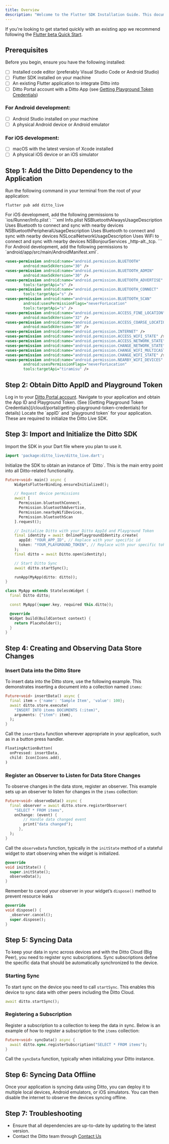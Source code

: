 ```yaml
---
title: Overview
description: "Welcome to the Flutter SDK Installation Guide. This document provides step-by-step instructions for installing and configuring the Ditto SDK, enabling you to sync, query, and insert data seamlessly within your existing Flutter application."
---
```


If you're looking to get started quickly with an existing app we recommend following the [Flutter beta Quick Start](./flutter/quick-start).

## Prerequisites

Before you begin, ensure you have the following installed:

- [ ] Installed code editor (preferably Visual Studio Code or Android Studio)
- [ ] Flutter SDK installed on your machine
- [ ] An existing Flutter application to integrate Ditto into
- [ ] Ditto Portal account with a Ditto App (see [Getting Playground Token Credentials](/cloud/portal/getting-playground-token-credentials))
### For Android development:
- [ ] Android Studio installed on your machine
- [ ] A physical Android device or Android emulator
### For iOS development:
- [ ] macOS with the latest version of Xcode installed
- [ ] A physical iOS device or an iOS simulator

## Step 1: Add the Ditto Dependency to the Application

<Steps>
<Step>
Run the following command in your terminal from the root of your application:

```shell
flutter pub add ditto_live
```
</Step>

<Step>
For iOS development, add the following permissions to `ios/Runner/Info.plist`:

<CodeGroup>
```xml Info.plist
<key>NSBluetoothAlwaysUsageDescription</key>
<string>Uses Bluetooth to connect and sync with nearby devices</string>
<key>NSBluetoothPeripheralUsageDescription</key>
<string>Uses Bluetooth to connect and sync with nearby devices</string>
<key>NSLocalNetworkUsageDescription</key>
<string>Uses WiFi to connect and sync with nearby devices</string>
<key>NSBonjourServices</key>
<array>
  <string>_http-alt._tcp.</string>
</array>
```
</CodeGroup>
</Step>

<Step>
For Android development, add the following permissions to `android/app/src/main/AndroidManifest.xml`.

```xml
<uses-permission android:name="android.permission.BLUETOOTH"
        android:maxSdkVersion="30" />
<uses-permission android:name="android.permission.BLUETOOTH_ADMIN"
        android:maxSdkVersion="30" />
<uses-permission android:name="android.permission.BLUETOOTH_ADVERTISE"
        tools:targetApi="s" />
<uses-permission android:name="android.permission.BLUETOOTH_CONNECT"
        tools:targetApi="s" />
<uses-permission android:name="android.permission.BLUETOOTH_SCAN"
        android:usesPermissionFlags="neverForLocation"
        tools:targetApi="s" />
<uses-permission android:name="android.permission.ACCESS_FINE_LOCATION"
        android:maxSdkVersion="32" />
<uses-permission android:name="android.permission.ACCESS_COARSE_LOCATION"
        android:maxSdkVersion="30" />
<uses-permission android:name="android.permission.INTERNET" />
<uses-permission android:name="android.permission.ACCESS_WIFI_STATE" />
<uses-permission android:name="android.permission.ACCESS_NETWORK_STATE" />
<uses-permission android:name="android.permission.CHANGE_NETWORK_STATE" />
<uses-permission android:name="android.permission.CHANGE_WIFI_MULTICAST_STATE" />
<uses-permission android:name="android.permission.CHANGE_WIFI_STATE" />
<uses-permission android:name="android.permission.NEARBY_WIFI_DEVICES"
        android:usesPermissionFlags="neverForLocation"
        tools:targetApi="tiramisu" />
```
</Step>
</Steps>

## Step 2: Obtain Ditto AppID and Playground Token

<Steps>
<Step>
Log in to your <a href="https://portal.ditto.live" target="_blank">Ditto Portal account</a>.
</Step>

<Step>
Navigate to your application and obtain the App ID and Playground Token. (See [Getting Playground Token Credentials](/cloud/portal/getting-playground-token-credentials) for details)
</Step>

<Step>
Locate the `appID` and `playground token` for your application. These are required to initialize the Ditto Live SDK.
</Step>
</Steps>

## Step 3: Import and Initialize the Ditto SDK

<Steps>
<Step>
Import the SDK in your Dart file where you plan to use it.

```dart Dart
import 'package:ditto_live/ditto_live.dart';
```
</Step>

<Step>
Initialize the SDK to obtain an instance of `Ditto`. This is the main entry point into all Ditto-related functionality.

```dart Dart
Future<void> main() async {
	WidgetsFlutterBinding.ensureInitialized();

	// Request device permissions
	await [
      Permission.bluetoothConnect,
      Permission.bluetoothAdvertise,
      Permission.nearbyWifiDevices,
      Permission.bluetoothScan
    ].request();

    // Initialize Ditto with your Ditto AppId and Playground Token
    final identity = await OnlinePlaygroundIdentity.create(
      appId: "YOUR_APP_ID", // Replace with your specific id
      token: "YOUR_PLAYGROUND_TOKEN", // Replace with your specific token
    );
    final ditto = await Ditto.open(identity);

    // Start Ditto Sync
    await ditto.startSync();

    runApp(MyApp(ditto: ditto));
}

class MyApp extends StatelessWidget {
  final Ditto ditto;

  const MyApp({super.key, required this.ditto});

  @override
  Widget build(BuildContext context) {
    return Placeholder();
  }
}
```
</Step>
</Steps>

## Step 4: Creating and Observing Data Store Changes

### Insert Data into the Ditto Store

To insert data into the Ditto store, use the following example. This demonstrates inserting a document into a collection named `items`:

```dart Dart
Future<void> insertData() async {
  final item = {'name': 'Sample Item', 'value': 100};
  await ditto.store.execute(
    "INSERT INTO items DOCUMENTS (:item)",
    arguments: {"item": item},
  );
}
```

Call the `insertData` function wherever appropriate in your application, such as in a button press handler.

```dart Dart
FloatingActionButton(
  onPressed: insertData,
  child: Icon(Icons.add),
)
```

### Register an Observer to Listen for Data Store Changes

To observe changes in the data store, register an observer. This example sets up an observer to listen for changes in the `items` collection:

```dart Dart
Future<void> observeData() async {
  final observer = await ditto.store.registerObserver(
    "SELECT * FROM items",
    onChange: (event) {
	    // Handle data changed event
	    print("data changed");
	  },
  );
}
```

Call the `observeData` function, typically in the `initState` method of a stateful widget to start observing when the widget is initialized.

```dart Dart
@override
void initState() {
  super.initState();
  observeData();
}
```

Remember to cancel your observer in your widget’s `dispose()` method to prevent resource leaks

```dart Dart
@override
void dispose() {
  _observer.cancel();
  super.dispose();
}
```

## Step 5: Syncing Data

To keep your data in sync across devices and with the Ditto Cloud (Big Peer), you need to register sync subscriptions. Sync subscriptions define the specific data that should be automatically synchronized to the device.

### Starting Sync

To start sync on the device you need to call `startSync`. This enables this device to sync data with other peers including the Ditto Cloud.

```dart Dart
await ditto.startSync();
```

### Registering a Subscription

Register a subscription to a collection to keep the data in sync. Below is an example of how to register a subscription to the `items` collection:

```dart Dart
Future<void> syncData() async {
  await ditto.sync.registerSubscription("SELECT * FROM items");
}
```

Call the `syncData` function, typically when initializing your Ditto instance.

## Step 6: Syncing Data Offline

Once your application is syncing data using Ditto, you can deploy it to multiple local devices, Android emulators, or iOS simulators. You can then disable the internet to observe the devices syncing offline.

## Step 7: Troubleshooting

- Ensure that all dependencies are up-to-date by updating to the latest version.
- Contact the Ditto team through [Contact Us](/support)





